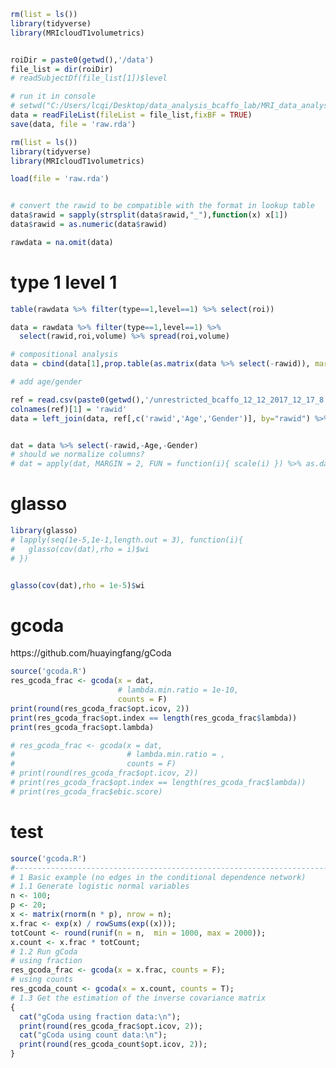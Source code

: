 ```r
rm(list = ls())
library(tidyverse)
library(MRIcloudT1volumetrics)


roiDir = paste0(getwd(),'/data')
file_list = dir(roiDir)
# readSubjectDf(file_list[1])$level

# run it in console
# setwd("C:/Users/lcqi/Desktop/data_analysis_bcaffo_lab/MRI_data_analysis/data")
data = readFileList(fileList = file_list,fixBF = TRUE)
save(data, file = 'raw.rda')


```

```r
rm(list = ls())
library(tidyverse)
library(MRIcloudT1volumetrics)

load(file = 'raw.rda')


# convert the rawid to be compatible with the format in lookup table
data$rawid = sapply(strsplit(data$rawid,"_"),function(x) x[1])
data$rawid = as.numeric(data$rawid)

rawdata = na.omit(data)
```

# type 1 level 1
```r
table(rawdata %>% filter(type==1,level==1) %>% select(roi))

data = rawdata %>% filter(type==1,level==1) %>% 
  select(rawid,roi,volume) %>% spread(roi,volume) 

# compositional analysis
data = cbind(data[1],prop.table(as.matrix(data %>% select(-rawid)), margin = 1))

# add age/gender

ref = read.csv(paste0(getwd(),'/unrestricted_bcaffo_12_12_2017_12_17_8.csv%3B.csv'), header = T)
colnames(ref)[1] = 'rawid'
data = left_join(data, ref[,c('rawid','Age','Gender')], by="rawid") %>% na.omit


dat = data %>% select(-rawid,-Age,-Gender)
# should we normalize columns?
# dat = apply(dat, MARGIN = 2, FUN = function(i){ scale(i) }) %>% as.data.frame()
```




# glasso
```r
library(glasso)
# lapply(seq(1e-5,1e-1,length.out = 3), function(i){
#   glasso(cov(dat),rho = i)$wi
# })


glasso(cov(dat),rho = 1e-5)$wi
```



# gcoda
https://github.com/huayingfang/gCoda
```r
source('gcoda.R')
res_gcoda_frac <- gcoda(x = dat,
                        # lambda.min.ratio = 1e-10,
                        counts = F)
print(round(res_gcoda_frac$opt.icov, 2))
print(res_gcoda_frac$opt.index == length(res_gcoda_frac$lambda))
print(res_gcoda_frac$opt.lambda)

# res_gcoda_frac <- gcoda(x = dat,
#                         # lambda.min.ratio = ,
#                         counts = F)
# print(round(res_gcoda_frac$opt.icov, 2))
# print(res_gcoda_frac$opt.index == length(res_gcoda_frac$lambda))
# print(res_gcoda_frac$ebic.score)
```


# test

```r
source('gcoda.R')
#-------------------------------------------------------------------------------
# 1 Basic example (no edges in the conditional dependence network)
# 1.1 Generate logistic normal variables
n <- 100;
p <- 20;
x <- matrix(rnorm(n * p), nrow = n); 
x.frac <- exp(x) / rowSums(exp((x)));
totCount <- round(runif(n = n,  min = 1000, max = 2000));
x.count <- x.frac * totCount;
# 1.2 Run gCoda 
# using fraction
res_gcoda_frac <- gcoda(x = x.frac, counts = F);
# using counts
res_gcoda_count <- gcoda(x = x.count, counts = T);
# 1.3 Get the estimation of the inverse covariance matrix
{
  cat("gCoda using fraction data:\n");
  print(round(res_gcoda_frac$opt.icov, 2));
  cat("gCoda using count data:\n");
  print(round(res_gcoda_count$opt.icov, 2));
}
```

